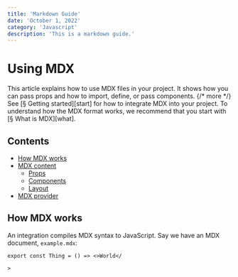 ```yaml
---
title: 'Markdown Guide'
date: 'October 1, 2022'
category: 'Javascript'
description: 'This is a markdown guide.'
---
```


# Using MDX

This article explains how to use MDX files in your project.
It shows how you can pass props and how to import, define, or pass components. {/* more */}
See [§ Getting started][start] for how to integrate MDX into your project.
To understand how the MDX format works, we recommend that you start with
[§ What is MDX][what].

## Contents

- [How MDX works](#how-mdx-works)
- [MDX content](#mdx-content)
  - [Props](#props)
  - [Components](#components)
  - [Layout](#layout)
- [MDX provider](#mdx-provider)

## How MDX works

An integration compiles MDX syntax to JavaScript.
Say we have an MDX document, `example.mdx`:

```mdx path="input.mdx"
export const Thing = () => <>World</

>
```
